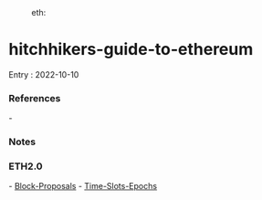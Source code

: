 :eth:

= hitchhikers-guide-to-ethereum =

Entry : 2022-10-10

=== References ===
- 

=== Notes ===
=== ETH2.0 ===
- [[Block-Proposals]]
- [[Time-Slots-Epochs]]

